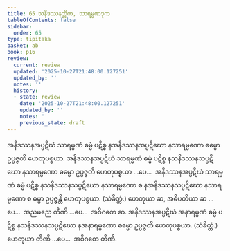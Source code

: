 ```yaml
---
title: 65 သနိဒဿနတ္တိက, သာရမ္မဏဒုက
tableOfContents: false
sidebar:
  order: 65
type: tipitaka
basket: ab
book: p16
review:
  current: review
  updated: '2025-10-27T21:48:00.127251'
  updated_by: ''
  notes: ''
  history:
  - state: review
    date: '2025-10-27T21:48:00.127251'
    updated_by: ''
    notes: ''
    previous_state: draft
---
```



<ReviewStatus review={frontmatter.review} showDetails={true} />

<HypothesisAnnotation frontmatter={frontmatter} />

<DynamicBreadcrumb />

<Division number="111" book="p16" e="ch" v="40" p="279">

<Paragraph number="271" book="p16">
အနိဒဿနအပ္ပဋိဃံ သာရမ္မဏံ ဓမ္မံ ပဋိစ္စ နအနိဒဿနအပ္ပဋိဃော နသာရမ္မဏော ဓမ္မော ဥပ္ပဇ္ဇတိ ဟေတုပစ္စယာ. အနိဒဿနအပ္ပဋိဃံ သာရမ္မဏံ ဓမ္မံ ပဋိစ္စ နသနိဒဿနသပ္ပဋိဃော နသာရမ္မဏော ဓမ္မော ဥပ္ပဇ္ဇတိ ဟေတုပစ္စယာ …ပေ…  အနိဒဿနအပ္ပဋိဃံ သာရမ္မဏံ ဓမ္မံ ပဋိစ္စ နသနိဒဿနသပ္ပဋိဃော နသာရမ္မဏော စ နအနိဒဿနသပ္ပဋိဃော နသာရမ္မဏော စ ဓမ္မာ ဥပ္ပဇ္ဇန္တိ ဟေတုပစ္စယာ. (သံခိတ္တံ.) ဟေတုယာ ဆ, အဓိပတိယာ ဆ …ပေ…  အညမညေ တီဏိ …ပေ…  အဝိဂတေ ဆ.
</Paragraph>

<Paragraph number="272" book="p16">
အနိဒဿနအပ္ပဋိဃံ အနာရမ္မဏံ ဓမ္မံ ပဋိစ္စ နသနိဒဿနသပ္ပဋိဃော နအနာရမ္မဏော ဓမ္မော ဥပ္ပဇ္ဇတိ ဟေတုပစ္စယာ. (သံခိတ္တံ.) ဟေတုယာ တီဏိ …ပေ…  အဝိဂတေ တီဏိ.
</Paragraph>
</Division>